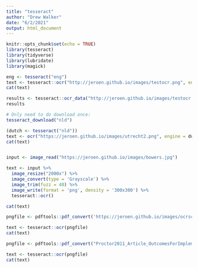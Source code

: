 ```yaml
---
title: "tesseract"
author: "Drew Walker"
date: "6/2/2021"
output: html_document
---
```


```r
knitr::opts_chunk$set(echo = TRUE)
library(tesseract)
library(tidyverse)
library(lubridate)
library(magick)
```

```r
eng <- tesseract("eng")
text <- tesseract::ocr("http://jeroen.github.io/images/testocr.png", engine = eng)
cat(text)
```

```r
results <- tesseract::ocr_data("http://jeroen.github.io/images/testocr.png", engine = eng)
results
```

```r
# Only need to do download once:
tesseract_download("nld")

(dutch <- tesseract("nld"))
text <- ocr("https://jeroen.github.io/images/utrecht2.png", engine = dutch)
cat(text)
```

```r

```


```r

input <- image_read("https://jeroen.github.io/images/bowers.jpg")

text <- input %>%
  image_resize("2000x") %>%
  image_convert(type = 'Grayscale') %>%
  image_trim(fuzz = 40) %>%
  image_write(format = 'png', density = '300x300') %>%
  tesseract::ocr() 

cat(text)
```

```r
pngfile <- pdftools::pdf_convert('https://jeroen.github.io/images/ocrscan.pdf', dpi = 600)
```

```r
text <- tesseract::ocr(pngfile)
cat(text)
```

```r


pngfile <- pdftools::pdf_convert("Proctor2011_Article_OutcomesForImplementationResea.pdf", dpi = 600)

text <- tesseract::ocr(pngfile)
cat(text)

```

